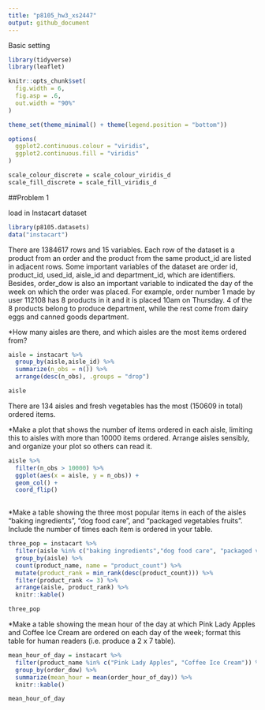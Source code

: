 ```yaml
---
title: "p8105_hw3_xs2447"
output: github_document
---
```

Basic setting
```r
library(tidyverse)
library(leaflet)

knitr::opts_chunk$set(
  fig.width = 6,
  fig.asp = .6,
  out.width = "90%"
)

theme_set(theme_minimal() + theme(legend.position = "bottom"))

options(
  ggplot2.continuous.colour = "viridis",
  ggplot2.continuous.fill = "viridis"
)

scale_colour_discrete = scale_colour_viridis_d
scale_fill_discrete = scale_fill_viridis_d
```

##Problem 1

load in Instacart dataset

```r
library(p8105.datasets)
data("instacart")
```

There are 1384617 rows and 15 variables. Each row of the dataset is a product from an order and the product from the same product_id are listed in adjacent rows. Some important variables of the dataset are order id, product_id, used_id, aisle_id and department_id, which are identifiers. Besides, order_dow is also an important variable to indicated the day of the week on which the order was placed. For example, order number 1 made by user 112108 has 8 products in it and it is placed 10am on Thursday. 4 of the 8 products belong to produce department, while the rest come from dairy eggs and canned goods department. 


*How many aisles are there, and which aisles are the most items ordered from?

```r
aisle = instacart %>% 
  group_by(aisle,aisle_id) %>% 
  summarize(n_obs = n()) %>% 
  arrange(desc(n_obs), .groups = "drop")

aisle
```
There are 134 aisles and fresh vegetables has the most (150609 in total) ordered items.


*Make a plot that shows the number of items ordered in each aisle, limiting this to aisles with more than 10000 items ordered. Arrange aisles sensibly, and organize your plot so others can read it.

```r
aisle %>% 
  filter(n_obs > 10000) %>% 
  ggplot(aes(x = aisle, y = n_obs)) +
  geom_col() +
  coord_flip()
  
```

*Make a table showing the three most popular items in each of the aisles “baking ingredients”, “dog food care”, and “packaged vegetables fruits”. Include the number of times each item is ordered in your table.

```r
three_pop = instacart %>% 
  filter(aisle %in% c("baking ingredients","dog food care", "packaged vegetables fruits")) %>% 
  group_by(aisle) %>% 
  count(product_name, name = "product_count") %>% 
  mutate(product_rank = min_rank(desc(product_count))) %>% 
  filter(product_rank <= 3) %>% 
  arrange(aisle, product_rank) %>% 
  knitr::kable()

three_pop
```

*Make a table showing the mean hour of the day at which Pink Lady Apples and Coffee Ice Cream are ordered on each day of the week; format this table for human readers (i.e. produce a 2 x 7 table).

```r
mean_hour_of_day = instacart %>% 
  filter(product_name %in% c("Pink Lady Apples", "Coffee Ice Cream")) %>% 
  group_by(order_dow) %>% 
  summarize(mean_hour = mean(order_hour_of_day)) %>% 
  knitr::kable()

mean_hour_of_day
```


